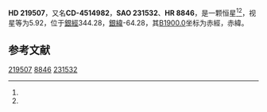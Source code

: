 {{Starbox begin
| name = HD 219507
}}
{{Starbox observe
| epoch = [[J2000.0|J2000.0]]
| constell = {{星座名待查}}<ref name=SIMBAD>{{cite web
 | url=http://simbad.u-strasbg.fr/simbad/sim-id?Ident=HR+8846
 | title=Pulsating variable Star
 | publisher=Centre de Données astronomiques de Strasbourg
 | work=SIMBAD
 | accessdate=2012-07-13
 | archive-date=2016-03-17
 | archive-url=https://web.archive.org/web/20160317024259/http://simbad.u-strasbg.fr/simbad/sim-id?Ident=HR+8846
 | dead-url=no
 }}</ref><ref name=DATA>{{cite web
 | url=http://vizier.u-strasbg.fr/viz-bin/VizieR-5?-out.add=.&-source=5050&-corr=PK=HR&-out.max=9999&HR=8846
 | title=VizieR Detailed Page
 | accessdate=2012-07-13
 | archive-date=2016-03-04
 | archive-url=https://web.archive.org/web/20160304231635/http://vizier.u-strasbg.fr/viz-bin/VizieR-5?-out.add=.&-source=5050&-corr=PK=HR&-out.max=9999&HR=8846
 | dead-url=no
 }}</ref>
| 星官 = 
| ra = {{RA|23|16|39.7}}<ref name=SIMBAD /><ref name=DATA />
| dec = {{DEC|-44|29|21}}<ref name=SIMBAD /><ref name=DATA />
| appmag_v = 5.92<ref name=SIMBAD /><ref name=DATA />
}}
{{Starbox character
| class = K1III<ref name=SIMBAD /><ref name=DATA />
| b-v = 1.06<ref name=SIMBAD /><ref name=DATA />
| u-b = 0.91<ref name=SIMBAD /><ref name=DATA />
| r-i = <ref name=SIMBAD /><ref name=DATA />
| variable = 
}}
{{Starbox astrometry
| radial_v = 0.91
| prop_mo_ra = 25
| parallax = 
| p_error = 
}}
{{Starbox catalog
| names =CD-4514982，[[SAO星表|SAO]] 231532，[[HD星表|HD]] 219507，[[HR星表|HR]] 8846}}
{{Starbox reference |Simbad=HR+8846}}
{{Starbox end}}

'''HD 219507'''，又名'''CD-4514982'''，'''SAO 231532'''、'''HR 8846'''，是一颗恒星<ref name=SIMBAD /><ref name=DATA />，视星等为5.92，位于[[銀道座標系|銀經]]344.28，[[銀道座標系|銀緯]]-64.28，其[[B1900.0|B1900.0]]坐标为赤經{{RA|23|11|5.8}}，赤緯{{DEC|-45|-64.28|4}}。

== 参考文献 ==
{{reflist}}

{{star-stub}}

[[Category:HD和HDE天體|219507]]
[[Category:HR天體|8846]]
[[Category:SAO天體|231532]]